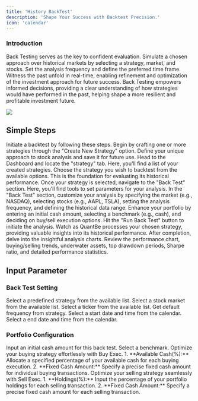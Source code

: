 ```yaml
---
title: 'History BackTest'
description: 'Shape Your Success with Backtest Precision.'
icon: 'calendar'
---
```

### Introduction
Back Testing serves as the key to confident evaluation. Simulate a chosen approach over historical markets by selecting a strategy, market, and stocks. Set the analysis frequency and define the preferred time frame. Witness the past unfold in real-time, enabling refinement and optimization of the investment approach for future success. Back Testing empowers informed decisions, providing a clear understanding of how strategies would have performed in the past, helping shape a more resilient and profitable investment future.
<Frame className="mx-auto">
    <img style={{height: "400px"}} src="/images/BackTest.png" /> 
</Frame>

## Simple Steps
Initiate a backtest by following these steps.
<Steps>
  <Step title="Create Your Strategy">
    Begin by crafting one or more strategies through the "Create New Strategy" option. Define your unique approach to stock analysis and save it for future use.
  </Step>
  <Step title="Navigate to the Dashboard">
    Head to the Dashboard and locate the "strategy" tab. Here, you'll find a list of your created strategies.
  </Step>
  <Step title="Select Strategy for Back Testing">
    Choose the strategy you wish to backtest from the available options. This is the foundation for evaluating its historical performance.
  </Step>
  <Step title="Access Back Test Section">
    Once your strategy is selected, navigate to the "Back Test" section. Here, you'll find tools to set parameters for your analysis.
  </Step>
  <Step title="Configure Back Test Settings">
    In the "Back Test" section, customize your analysis by specifying the market (e.g., NASDAQ), selecting stocks (e.g., AAPL, TSLA), setting the analysis frequency, and defining the historical data range.
  </Step>
  <Step title="Adjust Portfolio Configuration">
    Enhance your portfolio by entering an initial cash amount, selecting a benchmark (e.g., cash), and deciding on buy/sell execution options.
  </Step>
  <Step title="Run Your Back Test">
    Hit the "Run Back Test" button to initiate the analysis. Watch as QuantBe processes your chosen strategy, providing valuable insights into its historical performance.
  </Step>
  <Step title="Explore Analysis Charts">
    After completion, delve into the insightful analysis charts. Review the performance chart, buying/selling trends, underwater assets, top drawdown periods, Sharpe ratio, and detailed performance statistics.
  </Step>
</Steps>


## Input Parameter 
### Back Test Setting
<ResponseField name="Strategy" required>
Select a predefined strategy from the available list.
</ResponseField>

<ResponseField name="Market" required>
Select a stock market from the available list.
</ResponseField>

<ResponseField name="Ticker" required>
Select a ticker from the available list.
</ResponseField>

<ResponseField name="Frequency" >
Get default frequency from strategy.
</ResponseField>

<ResponseField name="Start at" required>
Select a start date and time from the calendar.
</ResponseField>

<ResponseField name="End at" required>
Select a end date and time from the calendar.
</ResponseField>

### Portfolio Configuration
<ResponseField name="Initial Cash" required>
Input an initial cash amount for this back test.
</ResponseField>

<ResponseField name="Benchmark" required>
Select a benchmark.
</ResponseField>

<ResponseField name="Buy Executive" required>
Optimize your buying strategy effortlessly with Buy Exec.
<Accordion title="Choose between two options:">
  1. **Available Cash(%):** Allocate a specified percentage of your available cash for each buying execution.
  2. **Fixed Cash Amount:** Specify a precise fixed cash amount for individual buying transactions.
</Accordion>
</ResponseField>

<ResponseField name="Sell Executive" required>
Optimize your selling strategy seamlessly with Sell Exec.
<Accordion title="Choose between two options:">
  1. **Holdings(%):** Input the percentage of your portfolio holdings for each selling transaction.
  2. **Fixed Cash Amount:**  Specify a precise fixed cash amount for each selling transaction.
</Accordion>
</ResponseField>